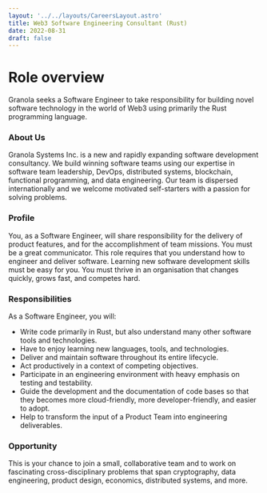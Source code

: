 ```yaml
---
layout: '../../layouts/CareersLayout.astro'
title: Web3 Software Engineering Consultant (Rust)
date: 2022-08-31
draft: false
---
```


# Role overview

Granola seeks a Software Engineer to take responsibility for building novel software technology in the world of Web3 using primarily the Rust programming language.

### About Us

Granola Systems Inc. is a new and rapidly expanding software development consultancy. We build winning software teams using our expertise in software team leadership, DevOps, distributed systems, blockchain, functional programming, and data engineering. Our team is dispersed internationally and we welcome motivated self-starters with a passion for solving problems.

### Profile

You, as a Software Engineer, will share responsibility for the delivery of product features, and for the accomplishment of team missions. You must be a great communicator. This role requires that you understand how to engineer and deliver software. Learning new software development skills must be easy for you. You must thrive in an organisation that changes quickly, grows fast, and competes hard.

### Responsibilities

As a Software Engineer, you will:

- Write code primarily in Rust, but also understand many other software tools and technologies.
- Have to enjoy learning new languages, tools, and technologies.
- Deliver and maintain software throughout its entire lifecycle.
- Act productively in a context of competing objectives.
- Participate in an engineering environment with heavy emphasis on testing and testability.
- Guide the development and the documentation of code bases so that they becomes more cloud-friendly, more developer-friendly, and easier to adopt.
- Help to transform the input of a Product Team into engineering deliverables.

### Opportunity

This is your chance to join a small, collaborative team and to work on fascinating cross-disciplinary problems that span cryptography, data engineering, product design, economics, distributed systems, and more.

